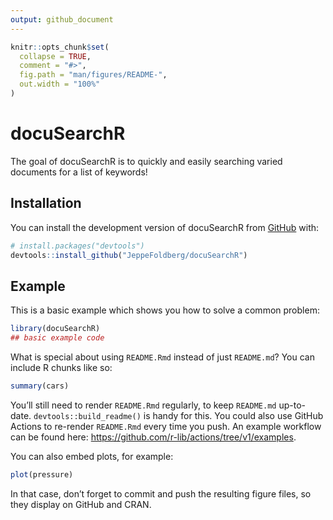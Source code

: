```yaml
---
output: github_document
---
```


<!-- README.md is generated from README.Rmd. Please edit that file -->

```r
knitr::opts_chunk$set(
  collapse = TRUE,
  comment = "#>",
  fig.path = "man/figures/README-",
  out.width = "100%"
)
```

# docuSearchR

<!-- badges: start -->
<!-- badges: end -->

The goal of docuSearchR is to quickly and easily searching varied documents for a list of keywords! 

## Installation

You can install the development version of docuSearchR from [GitHub](https://github.com/) with:

``` r
# install.packages("devtools")
devtools::install_github("JeppeFoldberg/docuSearchR")
```

## Example

This is a basic example which shows you how to solve a common problem:

```r
library(docuSearchR)
## basic example code
```

What is special about using `README.Rmd` instead of just `README.md`? You can include R chunks like so:

```r
summary(cars)
```

You'll still need to render `README.Rmd` regularly, to keep `README.md` up-to-date. `devtools::build_readme()` is handy for this. You could also use GitHub Actions to re-render `README.Rmd` every time you push. An example workflow can be found here: <https://github.com/r-lib/actions/tree/v1/examples>.

You can also embed plots, for example:

```r
plot(pressure)
```

In that case, don't forget to commit and push the resulting figure files, so they display on GitHub and CRAN.

